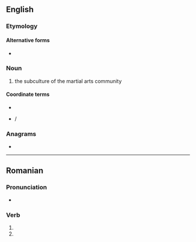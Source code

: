 ==English==

===Etymology===
{{bor|en|ko|[[무림]]([[武林]])|gloss=moorim}}

====Alternative forms====
* {{alter|en|moorim}}

===Noun===
{{en-noun|-}}

# the subculture of the martial arts community

====Coordinate terms====
* {{l|en|jiang hu}}
* {{l|en|gangho}}/{{l|en|gang ho}}

===Anagrams===
* {{anagrams|en|a=immru|Murmi}}

----

==Romanian==

===Pronunciation===
* {{IPA|ro|[muˈrim]}}

===Verb===
{{head|ro|verb form}}

# {{verb form of|ro|muri||1p|pres|ind}}
# {{verb form of|ro|muri||1p|pres|sub}}